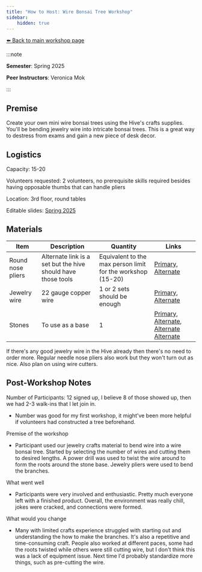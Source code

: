 ```yaml
---
title: "How to Host: Wire Bonsai Tree Workshop"
sidebar:
    hidden: true
---
```



[⬅️ Back to main workshop page](/workshop/crafts-wire-bonsai/)

:::note

**Semester**: Spring 2025

**Peer Instructors**: Veronica Mok

:::


## Premise
Create your own mini wire bonsai trees using the Hive's crafts supplies. You'll be bending jewelry wire into intricate bonsai trees. This is a great way to destress from exams and gain a new piece of desk decor.

## Logistics
Capacity: 15-20

Volunteers requested: 2 volunteers, no prerequisite skills required besides having opposable thumbs that can handle pliers

Location: 3rd floor, round tables

Editable slides:
<a href="/wkshp-wire-bonsai-slides.pptx" download>Spring 2025</a>

## Materials

| Item | Description | Quantity | Links |
|---|---|---|---|
| Round nose pliers | Alternate link is a set but the hive should have those tools | Equivalent to the max person limit for the workshop (15-20) | [Primary](https://www.amazon.com/Pliers-Jewelry-Making-Wrapping-Supplies/dp/B09X9NHCNJ), [Alternate](https://www.amazon.com/Jewelry-Pliers-Beading-Supplies-Crafting/dp/B07QVPGX7H) |
| Jewelry wire | 22 gauge copper wire | 1 or 2 sets should be enough | [Primary](https://www.amazon.com/AIEX-Tarnish-Resistant-Jewelry-Supplies/dp/B0919VWW5Q/135-8613992-6752425), [Alternate](https://www.amazon.com/MIKIMIQI-Jewelry-Resistant-Supplies-Crafting/dp/B08XBQ7QLP) |
| Stones | To use as a base | 1 | [Primary](https://www.amazon.com/dp/B07XR6R5CR), [Alternate](https://www.amazon.com/dp/B07XR16G7L), [Alternate Alternate](https://www.amazon.com/Unihom-Bulk-Rough-Madagascar-Stones/dp/B07VZDCPQG/) |

If there's any good jewelry wire in the Hive already then there's no need to order more. Regular needle nose pliers also work but they won't turn out as nice. Also plan on using wire cutters.

## Post-Workshop Notes

Number of Participants: 12 signed up, I believe 8 of those showed up, then we had 2-3 walk-ins that I let join in.
- Number was good for my first workshop, it might've been more helpful if volunteers had constructed a tree beforehand.

Premise of the workshop
- Participant used our jewelry crafts material to bend wire into a wire bonsai tree. Started by selecting the number of wires and cutting them to desired lengths. A power drill was used to twist the wire around to form the roots around the stone base. Jewelry pliers were used to bend the branches.

What went well
- Participants were very involved and enthusiastic. Pretty much everyone left with a finished product. Overall, the environment was really chill, jokes were cracked, and connections were formed.

What would you change
- Many with limited crafts experience struggled with starting out and understanding the how to make the branches. It's also a repetitive and time-consuming craft. People also worked at different paces, some had the roots twisted while others were still cutting wire, but I don't think this was a lack of equipment issue. Next time I'd probably standardize more things, such as pre-cutting the wire.
